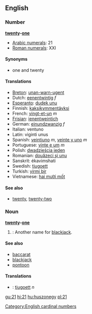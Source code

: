 ==English==
=== Number ===
'''[[twenty]]-[[one]]'''

*[[w:Arabic Numerals|Arabic numerals]]: 21
*[[w:Roman numerals|Roman numerals]]: XXI

==== Synonyms ====
*one and twenty

==== Translations ====
*[[Breton]]: [[unan-warn-ugent]]
*Dutch: [[eenentwintig]] ''f''
*[[Esperanto]]: [[dudek unu]]
*Finnish: [[kaksikymmentäyksi]]
*French: [[vingt-et-un]] ''m''
*[[Frisian]]: [[ienentweintich]]
*German: [[einundzwanzig]] ''f''
*Italian: ventuno
*Latin: viginti unus
*Spanish: [[veintiuno]] ''m'', [[veinte y uno]] ''m''
*Portuguese: [[vinte e um]] ''m''
*Polish: [[dwadzieścia jeden]]
*Romanian: [[douăzeci şi unu]]
*Sanskrit: ékavi''m''shati
*Swedish: [[tjugoett]]
*Turkish: [[yirmi bir]]
*Vietnamese: [[hai mười mốt]]

==== See also ====
*[[twenty]], [[twenty-two]]

===Noun===
'''[[twenty]]-[[one]]'''
#{{cattag|card games}}: Another name for [[blackjack]].

====See also====
*[[baccarat]]
*[[blackjack]]
*[[pontoon]]

====Translations====
*{{sv}}: [[tjugoett]] ''n''

[[Category:English cardinal numbers]]

[[gu:21]]
[[hi:21]]
[[hu:huszonegy]]
[[pl:21]]